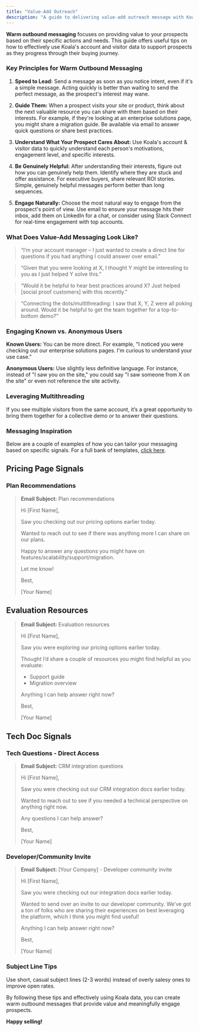 ```yaml
---
title: "Value-Add Outreach"
description: "A guide to delivering value-add outreach message with Koala"
---
```


**Warm outbound messaging** focuses on providing value to your prospects based on their specific actions and needs. This guide offers useful tips on how to effectively use Koala's account and visitor data to support prospects as they progress through their buying journey.

### Key Principles for Warm Outbound Messaging

1. **Speed to Lead:** Send a message as soon as you notice intent, even if it's a simple message. Acting quickly is better than waiting to send the perfect message, as the prospect's interest may wane.

2. **Guide Them:** When a prospect visits your site or product, think about the next valuable resource you can share with them based on their interests. For example, if they're looking at an enterprise solutions page, you might share a migration guide. Be available via email to answer quick questions or share best practices.

3. **Understand What Your Prospect Cares About:** Use Koala's account & visitor data to quickly understand each person's motivations, engagement level, and specific interests.

4. **Be Genuinely Helpful:** After understanding their interests, figure out how you can genuinely help them. Identify where they are stuck and offer assistance. For executive buyers, share relevant ROI stories. Simple, genuinely helpful messages perform better than long sequences.

5. **Engage Naturally:** Choose the most natural way to engage from the prospect's point of view. Use email to ensure your message hits their inbox, add them on LinkedIn for a chat, or consider using Slack Connect for real-time engagement with top accounts.

### What Does Value-Add Messaging Look Like?

> “I’m your account manager – I just wanted to create a direct line for questions if you had anything I could answer over email.”

> “Given that you were looking at X, I thought Y might be interesting to you as I just helped Y solve this.”

> “Would it be helpful to hear best practices around X? Just helped [social proof customers] with this recently.”

> “Connecting the dots/multithreading: I saw that X, Y, Z were all poking around. Would it be helpful to get the team together for a top-to-bottom demo?”

### Engaging Known vs. Anonymous Users

**Known Users:**
You can be more direct. For example, "I noticed you were checking out our enterprise solutions pages. I'm curious to understand your use case."

**Anonymous Users:**
Use slightly less definitive language. For instance, instead of "I saw you on the site," you could say "I saw someone from X on the site" or even not reference the site activity.

### Leveraging Multithreading

If you see multiple visitors from the same account, it’s a great opportunity to bring them together for a collective demo or to answer their questions.

### Messaging Inspiration

Below are a couple of examples of how you can tailor your messaging based on specific signals. For a full bank of templates, [click here](https://docs.google.com/document/d/1QFhf80tt6J6BRk5ij77W-heEHYuQCMev66UAJtbWtFM/edit).

## Pricing Page Signals

### Plan Recommendations

> **Email Subject:** Plan recommendations
>
> Hi [First Name],
>
> Saw you checking out our pricing options earlier today.
>
> Wanted to reach out to see if there was anything more I can share on our plans.
>
> Happy to answer any questions you might have on features/scalability/support/migration.
>
> Let me know!
>
> Best,
>
> [Your Name]

## Evaluation Resources

> **Email Subject:** Evaluation resources
>
> Hi [First Name],
>
> Saw you were exploring our pricing options earlier today.
>
> Thought I’d share a couple of resources you might find helpful as you evaluate:
>
> - Support guide
> - Migration overview
>
> Anything I can help answer right now?
>
> Best,
>
> [Your Name]

## Tech Doc Signals

### Tech Questions - Direct Access

> **Email Subject:** CRM integration questions
>
> Hi [First Name],
>
> Saw you were checking out our CRM integration docs earlier today.
>
> Wanted to reach out to see if you needed a technical perspective on anything right now.
>
> Any questions I can help answer?
>
> Best,
>
> [Your Name]

### Developer/Community Invite

> **Email Subject:** [Your Company] - Developer community invite
>
> Hi [First Name],
>
> Saw you were checking out our integration docs earlier today.
>
> Wanted to send over an invite to our developer community. We’ve got a ton of folks who are sharing their experiences on best leveraging the platform, which I think you might find useful!
>
> Anything I can help answer right now?
>
> Best,
>
> [Your Name]

### Subject Line Tips

Use short, casual subject lines (2-3 words) instead of overly salesy ones to improve open rates.

By following these tips and effectively using Koala data, you can create warm outbound messages that provide value and meaningfully engage prospects.

**Happy selling!**
